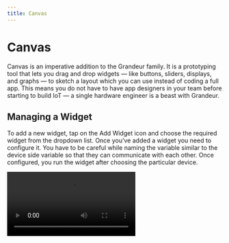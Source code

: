 ```yaml
---
title: Canvas 
---
```

# Canvas

Canvas is an imperative addition to the Grandeur family. It is a prototyping tool that lets you drag and drop widgets — like buttons, sliders, displays, and graphs — to sketch a layout which you can use instead of coding a full app. This means you do not have to have app designers in your team before starting to build IoT — a single hardware engineer is a beast with Grandeur.

## Managing a Widget

To add a new widget, tap on the Add Widget icon and choose the required widget from the dropdown list. 
Once you’ve added a widget you need to configure it. You have to be careful while naming the variable similar to the device side variable so that they can communicate with each other. 
Once configured, you run the widget after choosing the particular device.

<Video src="/images/guides/canvas-button.webm" />

### Widget Parameters

- **title** : Name the widget by choosing a title of choice.
- **variable** : Choose the variable to control/ read from.
- **min value** : Set min value of certain parameters as per custom needs.
- **max value** : Set max value of certain parameters as per custom needs.
- **on/off state value (button)** : Set the required values in the corresponding fields
- **push mode (button)** : Sends on/off state value
- **collection (table)** : Choose the data collection to display the data from. 
